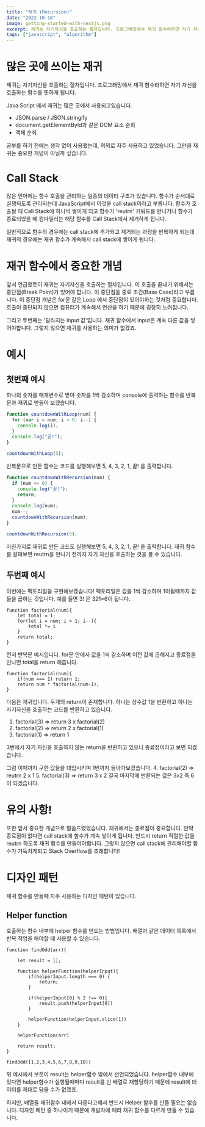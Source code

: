 ```yaml
---
title: "재귀 (Recursion)"
date: "2022-10-16"
image: getting-started-with-nextjs.png
excerpt: 재귀는 자기자신을 호출하는 절차입니다. 프로그래밍에서 재귀 함수라하면 자기 자신을 호출하는 함수를 뜻하게 됩니다.
tags: ["javascript", "algorithm"]
---
```


# 많은 곳에 쓰이는 재귀

재귀는 자기자신을 호출하는 절차입니다. 프로그래밍에서 재귀 함수라하면 자기 자신을 호출하는 함수를 뜻하게 됩니다.

Java Script 에서 재귀는 많은 곳에서 사용되고있습니다.

- JSON.parse / JSON.stringify
- document.getElementById과 같은 DOM 요소 순회
- 객체 순회

공부를 하기 전에는 생각 없이 사용했는데, 의외로 자주 사용하고 있었습니다. 그만큼 재귀는 중요한 개념이 아닐까 싶습니다.

# Call Stack

많은 언어에는 함수 호출을 관리하는 일종의 데이터 구조가 있습니다.
함수가 순서대로 실행되도록 관리되는데 JavaScript에서 이것을 call stack이라고 부릅니다.
함수가 호출될 때 Call Stack에 하나씩 쌓이게 되고 함수가 'reutrn' 키워드를 만나거나 함수가 종료되었을 때 컴파일러는 해당 함수를 Call Stack에서 제거하게 됩니다.

일반적으로 함수의 경우에는 call stack에 추가되고 제거되는 과정을 반복하게 되는데 재귀의 경우에는 재귀 함수가 계속해서 call stack에 쌓이게 됩니다.

# 재귀 함수에서 중요한 개념

앞서 언급했듯이 재귀는 자기자신을 호출하는 절차입니다. 이 호출을 끝내기 위해서는 중단점(Break Point)가 있어야 합니다. 이 중단점을 종료 조건(Base Case)라고 부릅니다. 이 중단점 개념은 for문 같은 Loop 에서 중단점이 있어야하는 것처럼 중요합니다. 호출이 중단되지 않으면 컴퓨터가 계속해서 연산을 하기 때문에 굉장히 느려집니다.

그리고 두번째는 '달라지는 input 값'입니다. 재귀 함수에서 input은 계속 다른 값을 넣어야합니다. 그렇지 않으면 재귀를 사용하는 의미가 없겠죠.

# 예시

## 첫번째 예시

하나의 숫자를 매개변수로 받아 숫자를 1씩 감소하며 console에 출력하는 함수를 반복문과 재귀로 만들어 보겠습니다.

```javascript
function countdownWithLoop(num) {
  for (var i = num; i > 0; i--) {
    console.log(i);
  }
  console.log("끝!");
}

countdownWithLoop(5);
```

반복문으로 만든 함수는 코드를 실행해보면 5, 4, 3, 2, 1, 끝! 을 출력합니다.

```javascript
function countdownWithRecursion(num) {
  if (num <= 0) {
    console.log("끝!");
    return;
  }
  console.log(num);
  num--;
  countdownWithRecursion(num);
}

countdownWithRecursion(5);
```

마찬가지로 재귀로 만든 코드도 실행해보면 5, 4, 3, 2, 1, 끝! 을 출력합니다. 재귀 함수를 살펴보면 reutrn을 만나기 전까지 자기 자신을 호출하는 것을 볼 수 있습니다.

## 두번째 예시

이번에는 팩토리얼을 구현해보겠습니다! 팩토리얼은 값을 1씩 감소하며 1이될때까지 값들을 곱하는 것입니다. 예를 들면 3! 은 3*2*1=6이 됩니다.

```
function factorial(num){
    let total = 1;
    for(let i = num; i > 1; i--){
        total *= i
    }
    return total;
}
```

먼저 반복문 예시입니다. for문 안에서 값을 1씩 감소하며 이전 값에 곱해지고 종료점을 만나면 total을 return 해줍니다.

```
function factorial(num){
    if(num === 1) return 1;
    return num * factorial(num-1);
}
```

다음은 재귀입니다. 두개의 return이 존재합니다. 하나는 상수값 1을 반환하고 하나는 자기자신을 호출하는 코드를 반환하고 있습니다.

1. factorial(3) => return 3 x factorial(2)
2. factorial(2) => return 2 x factorial(1)
3. factorial(1) => return 1

3번에서 자기 자신을 호출하지 않는 return을 반환하고 있으니 종료점이라고 보면 되겠습니다.

그럼 이때까지 구한 값들을 대입시키며 1번까지 돌아가보겠습니다. 4. factorial(2) => reutrn 2 x 1 5. factorial(3) => return 3 x 2
결국 마지막에 반환되는 값은 3x2 즉 6이 되겠습니다.

# 유의 사항!

또한 앞서 중요한 개념으로 말씀드렸었습니다. 재귀에서는 종료점이 중요합니다.
만약 종료점이 없다면 call stack에 함수가 계속 쌓이게 됩니다. 반드시 return 적절한 값을 reutrn 하도록 재귀 함수를 만들어야합니다.
그렇지 않으면 call stack에 관리해야할 함수가 가득차게되고 Stack Overflow를 초래합니다!

# 디자인 패턴

재귀 함수를 만들때 자주 사용하는 디자인 패턴이 있습니다.

## Helper function

호출하는 함수 내부에 helper 함수를 만드는 방법입니다.
배열과 같은 데이터 목록에서 반복 작업을 해야할 때 사용할 수 있습니다.

```
function findOdd(arr){

    let result = [];

    function helperFunction(helperInput){
        if(helperInput.length === 0) {
            return;
        }

        if(helperInput[0] % 2 !== 0){
            result.push(helperInput[0])
        }

        helperFunction(helperInput.slice(1))
    }

    helperFunction(arr)

    return result;
}

findOdd([1,2,3,4,5,6,7,8,9,10])
```

위 예시에서 보듯이 result는 helper함수 밖에서 선언되었습니다.
helper함수 내부에 있다면 helper함수가 실행될때마다 result를 빈 배열로 재할당하기 때문에 result에 데이터를 제대로 담을 수가 없겠죠.

하지만, 배열을 재귀함수 내에서 다룬다고해서 반드시 Helper 함수를 만들 필요는 없습니다. 디자인 패턴 중 하나이기 때문에 개발자에 때라 재귀 함수를 다르게 만들 수 있습니다.
